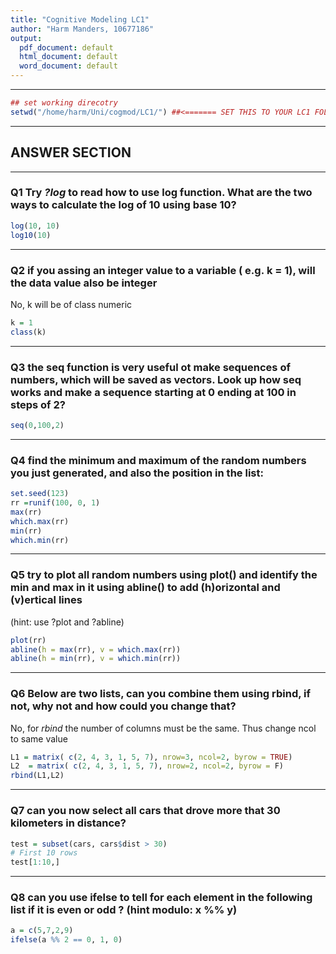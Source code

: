 ```yaml
---
title: "Cognitive Modeling LC1"
author: "Harm Manders, 10677186"
output:
  pdf_document: default
  html_document: default
  word_document: default
---
```


***
```R
## set working direcotry
setwd("/home/harm/Uni/cogmod/LC1/") ##<======= SET THIS TO YOUR LC1 FOLDER!
```

***  

## ANSWER SECTION 


***

### Q1 Try _?log_ to read how to use log function. What are the two ways to calculate the log of 10 using base 10?
```r
log(10, 10)
log10(10)
```
***  
  
### Q2 if you assing an integer value to a variable ( e.g. k = 1), will the data value also be integer  

No, k will be of class numeric
```r
k = 1
class(k)
```

***  

### Q3 the __seq__ function is very useful ot make sequences of numbers, which will be saved as vectors. Look up how __seq__ works and make a sequence starting at 0 ending at 100 in steps of 2?  
```r
seq(0,100,2)
```

*** 
### Q4 find the minimum and maximum of the random numbers you just generated, and also the position in the list:
```r
set.seed(123)
rr =runif(100, 0, 1) 
max(rr)
which.max(rr)
min(rr)
which.min(rr)
```
 
***
### Q5 try to plot all random numbers using __plot()__ and identify the min and max in it using __abline()__ to add (h)orizontal and (v)ertical lines 
(hint: use ?plot and ?abline)  
```r
plot(rr)
abline(h = max(rr), v = which.max(rr))
abline(h = min(rr), v = which.min(rr))
```

***
### Q6 Below are two lists, can you combine them using __rbind__, if not, why not and how could you change that?
No, for _rbind_ the number of columns must be the same. Thus change ncol to same value
```r
L1 = matrix( c(2, 4, 3, 1, 5, 7), nrow=3, ncol=2, byrow = TRUE)        
L2  = matrix( c(2, 4, 3, 1, 5, 7), nrow=2, ncol=2, byrow = F)
rbind(L1,L2)

```

***
### Q7  can you now select all cars that drove more that 30 kilometers in distance? 
```r
test = subset(cars, cars$dist > 30)
# First 10 rows
test[1:10,]
```

***
### Q8  can you use ifelse to tell for each element in the following list if it is even or odd ? (hint modulo: x %% y)
```r
a = c(5,7,2,9)
ifelse(a %% 2 == 0, 1, 0)
```